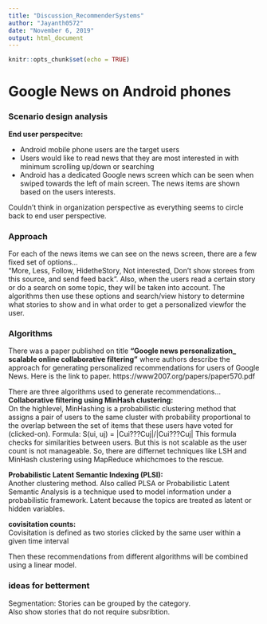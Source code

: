 ---
title: "Discussion_RecommenderSystems"
author: "Jayanth0572"
date: "November 6, 2019"
output: html_document
---

```{r setup, include=FALSE}
knitr::opts_chunk$set(echo = TRUE)
```



# Google News on Android phones

### Scenario design analysis 
<b>End user perspecitve:</b><br />

- Android mobile phone users are the target users
- Users would like to read news that they are most interested in with minimum scrolling up/down or searching
- Android has a dedicated Google news screen which can be seen when swiped towards the left of main screen. The news items are shown based on the users interests.

Couldn't think in organization perspective as everything seems to circle back to end user perspective.


### Approach
For each of the news items we can see on the news screen, there are a few fixed set of options...<br />
"More, Less, Follow, HidetheStory, Not interested, Don't show storees from this source, and send feed back".
Also, when the users read a certain story or do a search on some topic, they will be taken into account. 
The algorithms then use these options and search/view history to determine what stories to show and in what order to get a personalized viewfor the user.


### Algorithms
There was a paper published on title <b>"Google news personalization_ scalable online collaborative filtering"</b> where authors describe the approach for generating personalized recommendations for users of Google News.
Here is the link to paper.
https://www2007.org/papers/paper570.pdf

There are three algorithms used to generate recommendations...<br />
<b>Collaborative filtering using MinHash clustering:</b><br />
On the highlevel, MinHashing is a probabilistic clustering method that assigns a pair of users to the same cluster with probability proportional to the overlap between the set of items that these users have voted for (clicked-on).
Formula: S(ui, uj) = |Cui???Cuj|/|Cui???Cuj|
This formula checks for similarities between users. But this is not scalable as the user count is not manageable. So, there are differnet techniques like LSH and MinHash clustering using MapReduce whichcmoes to the rescue.

<b>Probabilistic Latent Semantic Indexing (PLSI):</b><br />
Another clustering method. Also called PLSA or Probabilistic Latent Semantic Analysis is a technique used to model information under a probabilistic framework. Latent because the topics are treated as latent or hidden variables.

<b>covisitation counts:</b><br />
Covisitation is defined as two stories clicked by the same user within a given time interval

Then these recommendations from different algorithms will be combined using a linear model. 


### ideas for betterment
Segmentation: Stories can be grouped by the category.<br />
Also show stories that do not require subsribtion.



